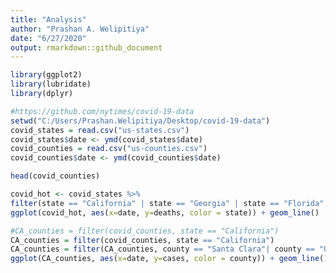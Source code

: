 ```yaml
---
title: "Analysis"
author: "Prashan A. Welipitiya"
date: "6/27/2020"
output: rmarkdown::github_document
---
```

```r
library(ggplot2)
library(lubridate)
library(dplyr)
```


```r
#https://github.com/nytimes/covid-19-data
setwd("C:/Users/Prashan.Welipitiya/Desktop/covid-19-data")
covid_states = read.csv("us-states.csv")
covid_states$date <- ymd(covid_states$date)
covid_counties = read.csv("us-counties.csv")
covid_counties$date <- ymd(covid_counties$date)

head(covid_counties)
```

```r

covid_hot <- covid_states %>%
filter(state == "California" | state == "Georgia" | state == "Florida" | state == "Louisiana")
ggplot(covid_hot, aes(x=date, y=deaths, color = state)) + geom_line()

```

```r
#CA_counties = filter(covid_counties, state == "California") 
CA_counties = filter(covid_counties, state == "California")
CA_counties = filter(CA_counties, county == "Santa Clara"| county == "Orange" | county == "San Diego")
ggplot(CA_counties, aes(x=date, y=cases, color = county)) + geom_line()
```

